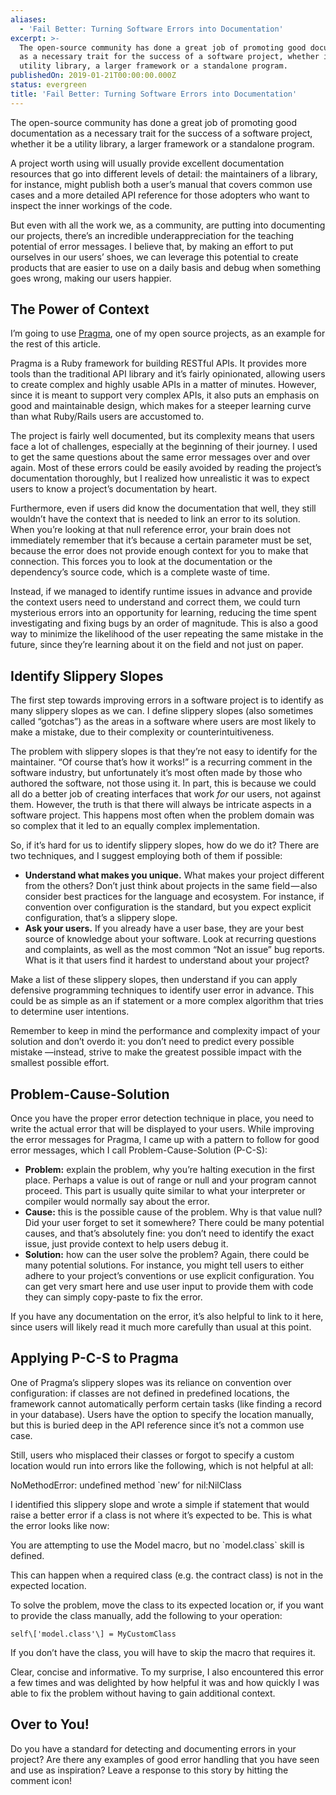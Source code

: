 ```yaml
---
aliases:
  - 'Fail Better: Turning Software Errors into Documentation'
excerpt: >-
  The open-source community has done a great job of promoting good documentation
  as a necessary trait for the success of a software project, whether it be a
  utility library, a larger framework or a standalone program.
publishedOn: 2019-01-21T00:00:00.000Z
status: evergreen
title: 'Fail Better: Turning Software Errors into Documentation'
---
```

The open-source community has done a great job of promoting good documentation as a necessary trait for the success of a software project, whether it be a utility library, a larger framework or a standalone program.

A project worth using will usually provide excellent documentation resources that go into different levels of detail: the maintainers of a library, for instance, might publish both a user’s manual that covers common use cases and a more detailed API reference for those adopters who want to inspect the inner workings of the code.

But even with all the work we, as a community, are putting into documenting our projects, there’s an incredible underappreciation for the teaching potential of error messages. I believe that, by making an effort to put ourselves in our users’ shoes, we can leverage this potential to create products that are easier to use on a daily basis and debug when something goes wrong, making our users happier.

## The Power of Context

I’m going to use [Pragma](https://github.com/pragmarb), one of my open source projects, as an example for the rest of this article.

Pragma is a Ruby framework for building RESTful APIs. It provides more tools than the traditional API library and it’s fairly opinionated, allowing users to create complex and highly usable APIs in a matter of minutes. However, since it is meant to support very complex APIs, it also puts an emphasis on good and maintainable design, which makes for a steeper learning curve than what Ruby/Rails users are accustomed to.

The project is fairly well documented, but its complexity means that users face a lot of challenges, especially at the beginning of their journey. I used to get the same questions about the same error messages over and over again. Most of these errors could be easily avoided by reading the project’s documentation thoroughly, but I realized how unrealistic it was to expect users to know a project’s documentation by heart.

Furthermore, even if users did know the documentation that well, they still wouldn’t have the context that is needed to link an error to its solution. When you’re looking at that null reference error, your brain does not immediately remember that it’s because a certain parameter must be set, because the error does not provide enough context for you to make that connection. This forces you to look at the documentation or the dependency’s source code, which is a complete waste of time.

Instead, if we managed to identify runtime issues in advance and provide the context users need to understand and correct them, we could turn mysterious errors into an opportunity for learning, reducing the time spent investigating and fixing bugs by an order of magnitude. This is also a good way to minimize the likelihood of the user repeating the same mistake in the future, since they’re learning about it on the field and not just on paper.

## Identify Slippery Slopes

The first step towards improving errors in a software project is to identify as many slippery slopes as we can. I define slippery slopes (also sometimes called “gotchas”) as the areas in a software where users are most likely to make a mistake, due to their complexity or counterintuitiveness.

The problem with slippery slopes is that they’re not easy to identify for the maintainer. “Of course that’s how it works!” is a recurring comment in the software industry, but unfortunately it’s most often made by those who authored the software, not those using it. In part, this is because we could all do a better job of creating interfaces that work _for_ our users, not against them. However, the truth is that there will always be intricate aspects in a software project. This happens most often when the problem domain was so complex that it led to an equally complex implementation.

So, if it’s hard for us to identify slippery slopes, how do we do it? There are two techniques, and I suggest employing both of them if possible:

- **Understand what makes you unique.** What makes your project different from the others? Don’t just think about projects in the same field — also consider best practices for the language and ecosystem. For instance, if convention over configuration is the standard, but you expect explicit configuration, that’s a slippery slope.
- **Ask your users.** If you already have a user base, they are your best source of knowledge about your software. Look at recurring questions and complaints, as well as the most common “Not an issue” bug reports. What is it that users find it hardest to understand about your project?

Make a list of these slippery slopes, then understand if you can apply defensive programming techniques to identify user error in advance. This could be as simple as an if statement or a more complex algorithm that tries to determine user intentions.

Remember to keep in mind the performance and complexity impact of your solution and don’t overdo it: you don’t need to predict every possible mistake —instead, strive to make the greatest possible impact with the smallest possible effort.

## Problem-Cause-Solution

Once you have the proper error detection technique in place, you need to write the actual error that will be displayed to your users. While improving the error messages for Pragma, I came up with a pattern to follow for good error messages, which I call Problem-Cause-Solution (P-C-S):

- **Problem:** explain the problem, why you’re halting execution in the first place. Perhaps a value is out of range or null and your program cannot proceed. This part is usually quite similar to what your interpreter or compiler would normally say about the error.
- **Cause:** this is the possible cause of the problem. Why is that value null? Did your user forget to set it somewhere? There could be many potential causes, and that’s absolutely fine: you don’t need to identify the exact issue, just provide context to help users debug it.
- **Solution:** how can the user solve the problem? Again, there could be many potential solutions. For instance, you might tell users to either adhere to your project’s conventions or use explicit configuration. You can get very smart here and use user input to provide them with code they can simply copy-paste to fix the error.

If you have any documentation on the error, it’s also helpful to link to it here, since users will likely read it much more carefully than usual at this point.

## Applying P-C-S to Pragma

One of Pragma’s slippery slopes was its reliance on convention over configuration: if classes are not defined in predefined locations, the framework cannot automatically perform certain tasks (like finding a record in your database). Users have the option to specify the location manually, but this is buried deep in the API reference since it’s not a common use case.

Still, users who misplaced their classes or forgot to specify a custom location would run into errors like the following, which is not helpful at all:

NoMethodError: undefined method \`new’ for nil:NilClass

I identified this slippery slope and wrote a simple if statement that would raise a better error if a class is not where it’s expected to be. This is what the error looks like now:

You are attempting to use the Model macro, but no \`model.class\` skill is defined.

This can happen when a required class (e.g. the contract class) is not in the expected location.

To solve the problem, move the class to its expected location or, if you want to provide the class manually, add the following to your operation:

    self\['model.class'\] = MyCustomClass

If you don’t have the class, you will have to skip the macro that requires it.

Clear, concise and informative. To my surprise, I also encountered this error a few times and was delighted by how helpful it was and how quickly I was able to fix the problem without having to gain additional context.

## Over to You!

Do you have a standard for detecting and documenting errors in your project? Are there any examples of good error handling that you have seen and use as inspiration? Leave a response to this story by hitting the comment icon!
